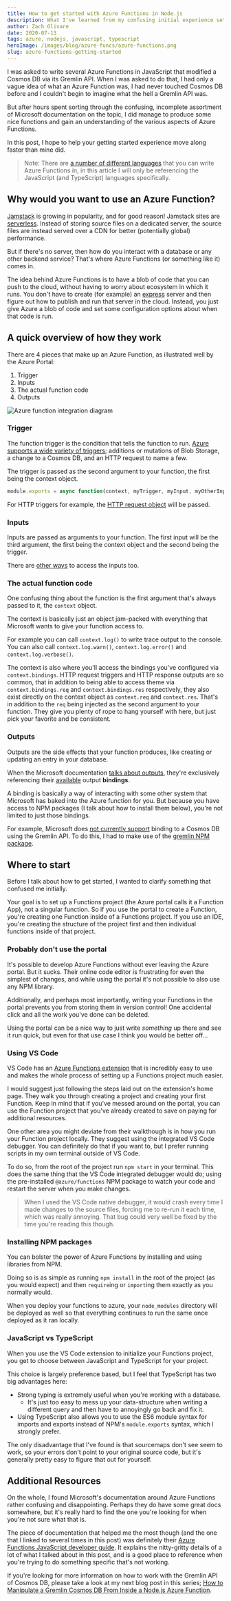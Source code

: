 ```yaml
---
title: How to get started with Azure Functions in Node.js
description: What I've learned from my confusing initial experience setting up Azure Functions in JavaScript
author: Zach Olivare
date: 2020-07-13
tags: azure, nodejs, javascript, typescript
heroImage: /images/blog/azure-funcs/azure-functions.png
slug: azure-functions-getting-started
---
```


I was asked to write several Azure Functions in JavaScript that modified a Cosmos DB via its Gremlin API. When I was asked to do that, I had only a vague idea of what an Azure Function was, I had never touched Cosmos DB before and I couldn't begin to imagine what the hell a Gremlin API was.

But after hours spent sorting through the confusing, incomplete assortment of Microsoft documentation on the topic, I did manage to produce some nice functions and gain an understanding of the various aspects of Azure Functions.

In this post, I hope to help your getting started experience move along faster than mine did.

> Note: There are [a number of different languages](https://docs.microsoft.com/en-us/azure/azure-functions/supported-languages) that you can write Azure Functions in, in this article I will only be referencing the JavaScript (and TypeScript) languages specifically.

## Why would you want to use an Azure Function?

[Jamstack](https://jamstack.org) is growing in popularity, and for good reason! Jamstack sites are [serverless](https://serverless.css-tricks.com). Instead of storing source files on a dedicated server, the source files are instead served over a CDN for better (potentially global) performance.

But if there's no server, then how do you interact with a database or any other backend service? That's where Azure Functions (or something like it) comes in.

The idea behind Azure Functions is to have a blob of code that you can push to the cloud, without having to worry about ecosystem in which it runs. You don't have to create (for example) an [express](https://expressjs.com) server and then figure out how to publish and run that server in the cloud. Instead, you just give Azure a blob of code and set some configuration options about when that code is run.

## A quick overview of how they work

There are 4 pieces that make up an Azure Function, as illustrated well by the Azure Portal:

1. Trigger
2. Inputs
3. The actual function code
4. Outputs

![Azure function integration diagram](/static/images/blog/azure-funcs/azure-func-integration.png)

### Trigger

The function trigger is the condition that tells the function to run. [Azure supports a wide variety of triggers](https://docs.microsoft.com/en-us/azure/azure-functions/functions-triggers-bindings#supported-bindings); additions or mutations of Blob Storage, a change to a Cosmos DB, and an HTTP request to name a few.

The trigger is passed as the second argument to your function, the first being the context object.

```js
module.exports = async function(context, myTrigger, myInput, myOtherInput) { ... }
```

For HTTP triggers for example, the [HTTP request object](https://docs.microsoft.com/en-us/azure/azure-functions/functions-reference-node#request-object) will be passed.

### Inputs

Inputs are passed as arguments to your function. The first input will be the third argument, the first being the context object and the second being the trigger.

There are [other ways](https://docs.microsoft.com/en-us/azure/azure-functions/functions-reference-node#inputs) to access the inputs too.

### The actual function code

One confusing thing about the function is the first argument that's always passed to it, the `context` object.

The context is basically just an object jam-packed with everything that Microsoft wants to give your function access to.

For example you can call `context.log()` to write trace output to the console. You can also call `context.log.warn()`, `context.log.error()` and `context.log.verbose()`.

The context is also where you'll access the bindings you've configured via `context.bindings`. HTTP request triggers and HTTP response outputs are so common, that in addition to being able to access theme via `context.bindings.req` and `context.bindings.res` respectively, they also exist directly on the context object as `context.req` and `context.res`. That's in addition to the `req` being injected as the second argument to your function. They give you plenty of rope to hang yourself with here, but just pick your favorite and be consistent.

### Outputs

Outputs are the side effects that your function produces, like creating or updating an entry in your database.

When the Microsoft documentation [talks about outputs](https://docs.microsoft.com/en-us/azure/azure-functions/functions-reference-node#outputs), they're exclusively referencing their [available](https://docs.microsoft.com/en-us/azure/azure-functions/functions-triggers-bindings#supported-bindings) output **bindings**.

A binding is basically a way of interacting with some other system that Microsoft has baked into the Azure function for you. But because you have access to NPM packages (I talk about how to install them below), you're not limited to just those bindings.

For example, Microsoft does [not currently support](https://github.com/Azure/azure-functions-python-worker/issues/413) binding to a Cosmos DB using the Gremlin API. To do this, I had to make use of the [gremlin NPM package](https://www.npmjs.com/package/gremlin).

## Where to start

Before I talk about how to get started, I wanted to clarify something that confused me initially.

Your goal is to set up a Functions project (the Azure portal calls it a Function App), not a singular function. So if you use the portal to create a Function, you're creating one Function inside of a Functions project. If you use an IDE, you're creating the structure of the project first and then individual functions inside of that project.

### Probably don't use the portal

It's possible to develop Azure Functions without ever leaving the Azure portal. But it sucks. Their online code editor is frustrating for even the simplest of changes, and while using the portal it's not possible to also use any NPM library.

Additionally, and perhaps most importantly, writing your Functions in the portal prevents you from storing them in version control! One accidental click and all the work you've done can be deleted.

Using the portal can be a nice way to just write _something_ up there and see it run quick, but even for that use case I think you would be better off...

### Using VS Code

VS Code has an [Azure Functions extension](https://marketplace.visualstudio.com/items?itemName=ms-azuretools.vscode-azurefunctions) that is incredibly easy to use and makes the whole process of setting up a Functions project much easier.

I would suggest just following the steps laid out on the extension's home page. They walk you through creating a project and creating your first Function. Keep in mind that if you've messed around on the portal, you can use the Function project that you've already created to save on paying for additional resources.

One other area you might deviate from their walkthough is in how you run your Function project locally. They suggest using the integrated VS Code debugger. You can definitely do that if you want to, but I prefer running scripts in my own terminal outside of VS Code.

To do so, from the root of the project run `npm start` in your terminal. This does the same thing that the VS Code integrated debugger would do; using the pre-installed `@azure/functions` NPM package to watch your code and restart the server when you make changes.

> When I used the VS Code native debugger, it would crash every time I made changes to the source files, forcing me to re-run it each time, which was really annoying. That bug could very well be fixed by the time you're reading this though.

### Installing NPM packages

You can bolster the power of Azure Functions by installing and using libraries from NPM.

Doing so is as simple as running `npm install` in the root of the project (as you would expect) and then `require`ing or `import`ing them exactly as you normally would.

When you deploy your functions to azure, your `node_modules` directory will be deployed as well so that everything continues to run the same once deployed as it ran locally.

### JavaScript vs TypeScript

When you use the VS Code extension to initialize your Functions project, you get to choose between JavaScript and TypeScript for your project.

This choice is largely preference based, but I feel that TypeScript has two big advantages here:

- Strong typing is extremely useful when you're working with a database.
  - It's just too easy to mess up your data-structure when writing a different query and then have to annoyingly go back and fix it.
- Using TypeScript also allows you to use the ES6 module syntax for imports and exports instead of NPM's `module.exports` syntax, which I strongly prefer.

The only disadvantage that I've found is that sourcemaps don't see seem to work, so your errors don't point to your original source code, but it's generally pretty easy to figure that out for yourself.

## Additional Resources

On the whole, I found Microsoft's documentation around Azure Functions rather confusing and disappointing. Perhaps they do have some great docs somewhere, but it's really hard to find the one you're looking for when you're not sure what that is.

The piece of documentation that helped me the most though (and the one that I linked to several times in this post) was definitely their [Azure Functions JavaScript developer guide](https://docs.microsoft.com/en-us/azure/azure-functions/functions-reference-node#dependency-management). It explains the nitty-gritty details of a lot of what I talked about in this post, and is a good place to reference when you're trying to do something specific that's not working.

If you're looking for more information on how to work with the Gremlin API of Cosmos DB, please take a look at my next blog post in this series; [How to Manipulate a Gremlin Cosmos DB From Inside a Node.js Azure Function](/blog/azure-functions-gremlin).
